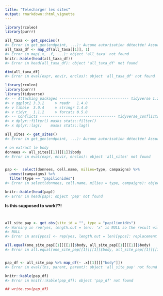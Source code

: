 ```yaml
---
title: "Telecharger les sites"
output: rmarkdown::html_vignette
---
```





```r
library(rcoleo)
library(purrr)

all_taxa <- get_species()
#> Error in get_gen(endpoint, ...): Aucune autorisation détectée! Assurez-vous d'avoir enregistré votre jeton d'accès dans un fichier appelé `.httr-oauth`
all_taxa_df <- map_df(all_taxa[[1]], 1)
#> Error in map(.x, .f, ...): object 'all_taxa' not found
knitr::kable(head(all_taxa_df))
#> Error in head(all_taxa_df): object 'all_taxa_df' not found

dim(all_taxa_df)
#> Error in eval(expr, envir, enclos): object 'all_taxa_df' not found
```



```r
library(rcoleo)
library(purrr)
library(tidyverse)
#> -- Attaching packages -------------------------------- tidyverse 1.3.0 --
#> v ggplot2 3.3.2     v readr   1.4.0
#> v tibble  3.0.4     v stringr 1.4.0
#> v tidyr   1.1.2     v forcats 0.5.0
#> -- Conflicts ----------------------------------- tidyverse_conflicts() --
#> x dplyr::filter() masks stats::filter()
#> x dplyr::lag()    masks stats::lag()

all_sites <- get_sites()
#> Error in get_gen(endpoint, ...): Aucune autorisation détectée! Assurez-vous d'avoir enregistré votre jeton d'accès dans un fichier appelé `.httr-oauth`

# on extract le body
donnees <- all_sites[[1]][[1]]$body
#> Error in eval(expr, envir, enclos): object 'all_sites' not found


pap <-  select(donnees, cell.name, milieu=type, campaigns) %>%
  unnest(campaigns) %>%
  filter(type == "papilionidés")
#> Error in select(donnees, cell.name, milieu = type, campaigns): object 'donnees' not found

knitr::kable(head(pap))
#> Error in head(pap): object 'pap' not found
```

**Is this supposed to work??!**


```r


all_site_pap <- get_obs(site_id = "", type = "papilionidés")
#> Warning in rep(yes, length.out = len): 'x' is NULL so the result will be
#> NULL
#> Error in ans[ypos] <- rep(yes, length.out = len)[ypos]: replacement has length zero

all.equal(one_site_pap[[1]][[1]]$body, all_site_pap[[1]][[1]]$body)
#> Error in all.equal(one_site_pap[[1]][[1]]$body, all_site_pap[[1]][[1]]$body): object 'one_site_pap' not found


pap_df <- all_site_pap %>% map_df(~ .x[[1]][["body"]])
#> Error in eval(lhs, parent, parent): object 'all_site_pap' not found

knitr::kable(pap_df)
#> Error in knitr::kable(pap_df): object 'pap_df' not found

## write.csv(pap_df)
```
